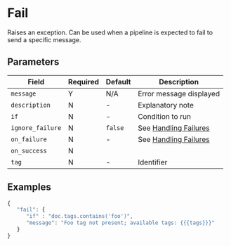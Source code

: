 # Fail

<Synopsis>
Raises an exception. Can be used when a pipeline is expected to fail to send a specific message.
</Synopsis>

## Parameters

|Field|Required|Default|Description|
|---|---|---|---|
|`message`|Y|N/A|Error message displayed|
|`description`|N|-|Explanatory note|
|`if`|N|-|Condition to run|
|`ignore_failure`|N|`false`|See [Handling Failures](../handling-failures.mdx)|
|`on_failure`|N|-|See [Handling Failures](../handling-failures.mdx)|
|`on_success`|N|||
|`tag`|N|-|Identifier|

## Examples

```js
{
   "fail": {
      "if" : "doc.tags.contains('foo')",
      "message": "Foo tag not present; available tags: {{{tags}}}"
   }
}
```
